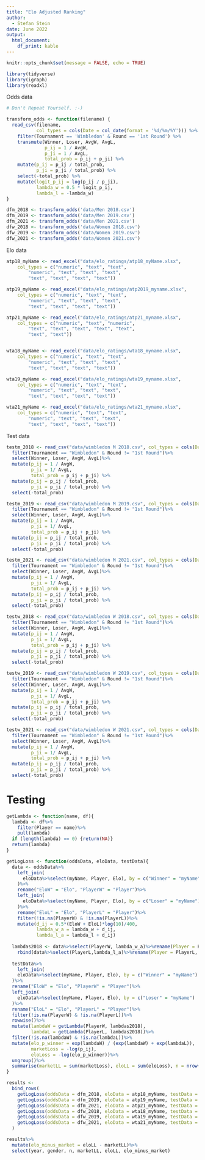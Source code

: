 ---
title: "Elo Adjusted Ranking"
author:
  - Stefan Stein
date: June 2022
output:
  html_document:
    df_print: kable
---

```{r setup, include=FALSE}
knitr::opts_chunk$set(message = FALSE, echo = TRUE)
```


```{r message=FALSE}
library(tidyverse)
library(igraph)
library(readxl)
```



Odds data

```{r}
# Don't Repeat Yourself. :-)

transform_odds <- function(filename) {
  read_csv(filename,
           col_types = cols(Date = col_date(format = '%d/%m/%Y'))) %>%
    filter(Tournament == 'Wimbledon' & Round == '1st Round') %>%
    transmute(Winner, Loser, AvgW, AvgL,
              p_ij = 1 / AvgW,
              p_ji = 1 / AvgL,
              total_prob = p_ij + p_ji) %>%
    mutate(p_ij = p_ij / total_prob,
           p_ji = p_ji / total_prob) %>%
    select(-total_prob) %>%
    mutate(logit_p_ij = log(p_ij / p_ji),
           lambda_w = 0.5 * logit_p_ij,
           lambda_l = -lambda_w)
}

dfm_2018 <- transform_odds('data/Men 2018.csv')
dfm_2019 <- transform_odds('data/Men 2019.csv')
dfm_2021 <- transform_odds('data/Men 2021.csv')
dfw_2018 <- transform_odds('data/Women 2018.csv')
dfw_2019 <- transform_odds('data/Women 2019.csv')
dfw_2021 <- transform_odds('data/Women 2021.csv')
```

Elo data

```{r, warning=FALSE}
atp18_myName <- read_excel("data/elo_ratings/atp18_myName.xlsx", 
    col_types = c("numeric", "text", "text", 
        "numeric", "text", "text", "text", 
        "text", "text", "text", "text"))

atp19_myName <- read_excel("data/elo_ratings/atp2019_myname.xlsx", 
    col_types = c("numeric", "text", "text", 
        "numeric", "text", "text", "text", 
        "text", "text", "text", "text"))

atp21_myName <- read_excel("data/elo_ratings/atp21_myname.xlsx", 
    col_types = c("numeric", "text", "numeric", 
        "text", "text", "text", "text", "text", 
        "text", "text"))


wta18_myName <- read_excel("data/elo_ratings/wta18_myname.xlsx", 
    col_types = c("numeric", "text", "text", 
        "numeric", "text", "text", "text", 
        "text", "text", "text", "text"))

wta19_myName <- read_excel("data/elo_ratings/wta19_myname.xlsx", 
    col_types = c("numeric", "text", "text", 
        "numeric", "text", "text", "text", 
        "text", "text", "text", "text"))

wta21_myName <- read_excel("data/elo_ratings/wta21_myname.xlsx", 
    col_types = c("numeric", "text", "text", 
        "numeric", "text", "text", "text", 
        "text", "text", "text", "text"))

```


Test data

```{r}
testm_2018 <- read_csv("data/wimbledon M 2018.csv", col_types = cols(Date = col_date(format = "%d/%m/%Y")))%>%
  filter(Tournament == "Wimbledon" & Round != "1st Round")%>%
  select(Winner, Loser, AvgW, AvgL)%>%
  mutate(p_ij = 1 / AvgW,
         p_ji = 1/ AvgL,
         total_prob = p_ij + p_ji) %>%
  mutate(p_ij = p_ij / total_prob,
         p_ji = p_ji / total_prob) %>%
  select(-total_prob)

testm_2019 <- read_csv("data/wimbledon M 2019.csv", col_types = cols(Date = col_date(format = "%d/%m/%Y")))%>%
  filter(Tournament == "Wimbledon" & Round != "1st Round")%>%
  select(Winner, Loser, AvgW, AvgL)%>%
  mutate(p_ij = 1 / AvgW,
         p_ji = 1/ AvgL,
         total_prob = p_ij + p_ji) %>%
  mutate(p_ij = p_ij / total_prob,
         p_ji = p_ji / total_prob) %>%
  select(-total_prob)

testm_2021 <- read_csv("data/wimbledon M 2021.csv", col_types = cols(Date = col_date(format = "%d/%m/%Y")))%>%
  filter(Tournament == "Wimbledon" & Round != "1st Round")%>%
  select(Winner, Loser, AvgW, AvgL)%>%
  mutate(p_ij = 1 / AvgW,
         p_ji = 1/ AvgL,
         total_prob = p_ij + p_ji) %>%
  mutate(p_ij = p_ij / total_prob,
         p_ji = p_ji / total_prob) %>%
  select(-total_prob)

testw_2018 <- read_csv("data/wimbledon W 2018.csv", col_types = cols(Date = col_date(format = "%d/%m/%Y")))%>%
  filter(Tournament == "Wimbledon" & Round != "1st Round")%>%
  select(Winner, Loser, AvgW, AvgL)%>%
  mutate(p_ij = 1 / AvgW,
         p_ji = 1/ AvgL,
         total_prob = p_ij + p_ji) %>%
  mutate(p_ij = p_ij / total_prob,
         p_ji = p_ji / total_prob) %>%
  select(-total_prob)

testw_2019 <- read_csv("data/wimbledon W 2019.csv", col_types = cols(Date = col_date(format = "%d/%m/%Y")))%>%
  filter(Tournament == "Wimbledon" & Round != "1st Round")%>%
  select(Winner, Loser, AvgW, AvgL)%>%
  mutate(p_ij = 1 / AvgW,
         p_ji = 1/ AvgL,
         total_prob = p_ij + p_ji) %>%
  mutate(p_ij = p_ij / total_prob,
         p_ji = p_ji / total_prob) %>%
  select(-total_prob)

testw_2021 <- read_csv("data/wimbledon W 2021.csv", col_types = cols(Date = col_date(format = "%d/%m/%Y")))%>%
  filter(Tournament == "Wimbledon" & Round != "1st Round")%>%
  select(Winner, Loser, AvgW, AvgL)%>%
  mutate(p_ij = 1 / AvgW,
         p_ji = 1/ AvgL,
         total_prob = p_ij + p_ji) %>%
  mutate(p_ij = p_ij / total_prob,
         p_ji = p_ji / total_prob) %>%
  select(-total_prob)
```


# Testing



```{r}
getLambda <- function(name, df){
  lambda <- df%>%
    filter(Player == name)%>%
    pull(lambda)
  if (length(lambda) == 0) {return(NA)}
  return(lambda)
}
```


```{r}
getLogLoss <- function(oddsData, eloData, testData){
  data <- oddsData%>%
    left_join(
      eloData%>%select(myName, Player, Elo), by = c("Winner" = "myName")
    )%>%
    rename("EloW" = "Elo", "PlayerW" = "Player")%>%
    left_join(
      eloData%>%select(myName, Player, Elo), by = c("Loser" = "myName")
    )%>%
    rename("EloL" = "Elo", "PlayerL" = "Player")%>%
    filter(!is.na(PlayerW) & !is.na(PlayerL))%>%
    mutate(d_ij = 0.5*(EloW + EloL)*log(10)/400,
           lambda_w_a = lambda_w + d_ij,
           lambda_l_a = lambda_l + d_ij)
  
  lambdas2018 <- data%>%select(PlayerW, lambda_w_a)%>%rename(Player = PlayerW, lambda = lambda_w_a)%>%
    rbind(data%>%select(PlayerL,lambda_l_a)%>%rename(Player = PlayerL, lambda = lambda_l_a))
  
  testData%>%
    left_join(
    eloData%>%select(myName, Player, Elo), by = c("Winner" = "myName")
  )%>%
  rename("EloW" = "Elo", "PlayerW" = "Player")%>%
  left_join(
    eloData%>%select(myName, Player, Elo), by = c("Loser" = "myName")
  )%>%
  rename("EloL" = "Elo", "PlayerL" = "Player")%>%
  filter(!is.na(PlayerW) & !is.na(PlayerL))%>%
  rowwise()%>%
  mutate(lambdaW = getLambda(PlayerW, lambdas2018),
         lambdaL = getLambda(PlayerL, lambdas2018))%>%
  filter(!is.na(lambdaW) & !is.na(lambdaL))%>%
  mutate(elo_p_winner = exp(lambdaW) / (exp(lambdaW) + exp(lambdaL)),
         marketLoss = -log(p_ij),
         eloLoss = -log(elo_p_winner))%>%
  ungroup()%>%
  summarise(marketLL = sum(marketLoss), eloLL = sum(eloLoss), n = nrow(.))
}
```

```{r}
results <- 
  bind_rows(
    getLogLoss(oddsData = dfm_2018, eloData = atp18_myName, testData = testm_2018)%>%mutate(gender = "M", year = "2018"),
    getLogLoss(oddsData = dfm_2019, eloData = atp19_myName, testData = testm_2019)%>%mutate(gender = "M", year = "2019"),
    getLogLoss(oddsData = dfm_2021, eloData = atp21_myName, testData = testm_2021)%>%mutate(gender = "M", year = "2021"),
    getLogLoss(oddsData = dfw_2018, eloData = wta18_myName, testData = testw_2018)%>%mutate(gender = "W", year = "2018"),
    getLogLoss(oddsData = dfw_2019, eloData = wta19_myName, testData = testw_2019)%>%mutate(gender = "W", year = "2019"),
    getLogLoss(oddsData = dfw_2021, eloData = wta21_myName, testData = testw_2021)%>%mutate(gender = "W", year = "2021")
  )

```

```{r}
results%>%
  mutate(elo_minus_market = eloLL - marketLL)%>%
  select(year, gender, n, marketLL, eloLL, elo_minus_market)
```
